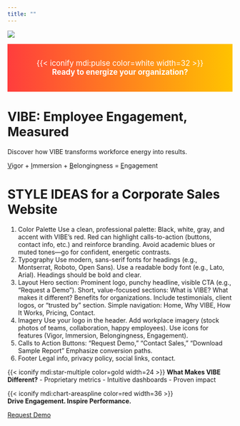 ```yaml
---
title: ""
---
```


![](img/logo.png){.shake}

<div style="background:linear-gradient(90deg,#ff3d3d,#ffc300);padding:1em;text-align:center;color:white;font-size:1.2em;">
{{< iconify mdi:pulse color=white width=32 >}}  
**Ready to energize your organization?**
</div>

# [VIBE]{.vibe}: Employee Engagement, Measured

Discover how VIBE transforms workforce energy into results.  

[V]{.vibe .underline}[igor]{.vibe} $+$ [I]{.vibe .underline}[mmersion]{.vibe} $+$ [B]{.vibe .underline}[elongingness]{.vibe} $=$ [E]{.vibe .underline}[ngagement]{.vibe}

# STYLE IDEAS for a Corporate Sales Website
1. Color Palette
Use a clean, professional palette: Black, white, gray, and accent with VIBE’s red.
Red can highlight calls-to-action (buttons, contact info, etc.) and reinforce branding.
Avoid academic blues or muted tones—go for confident, energetic contrasts.
2. Typography
Use modern, sans-serif fonts for headings (e.g., Montserrat, Roboto, Open Sans).
Use a readable body font (e.g., Lato, Arial).
Headings should be bold and clear.
3. Layout
Hero section: Prominent logo, punchy headline, visible CTA (e.g., "Request a Demo").
Short, value-focused sections: What is VIBE? What makes it different? Benefits for organizations.
Include testimonials, client logos, or “trusted by” section.
Simple navigation: Home, Why VIBE, How It Works, Pricing, Contact.
4. Imagery
Use your logo in the header.
Add workplace imagery (stock photos of teams, collaboration, happy employees).
Use icons for features (Vigor, Immersion, Belongingness, Engagement).
5. Calls to Action
Buttons: "Request Demo," "Contact Sales," "Download Sample Report"
Emphasize conversion paths.
6. Footer
Legal info, privacy policy, social links, contact.

::: {.callout-note}
{{< iconify mdi:star-multiple color=gold width=24 >}}
**What Makes VIBE Different?**
- Proprietary metrics
- Intuitive dashboards
- Proven impact
:::


{{< iconify mdi:chart-areaspline color=red width=36 >}}  
**Drive Engagement. Inspire Performance.**

[Request Demo](contact.qmd){.btn .btn-danger}